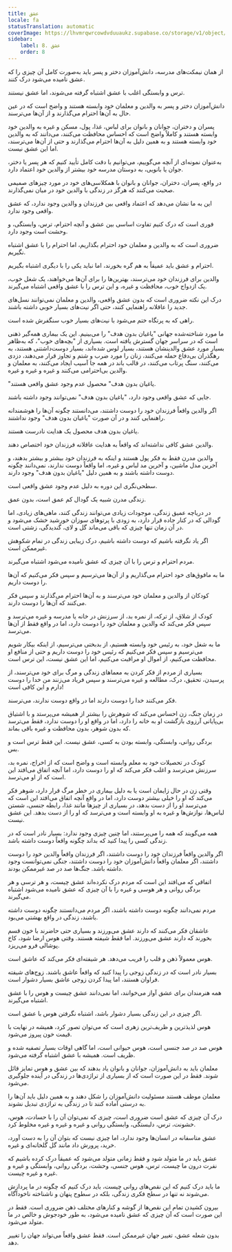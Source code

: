 ```yaml
---
title: عشق
locale: fa
statusTranslation: automatic
coverImage: https://lhvmrqwrcowdvduuaukz.supabase.co/storage/v1/object/public/strapi-uploads/small_cover-educacion-fundamental.webp-2d51a7828a2b1309555be27f7e2a61a0.webp
sidebar:
    label: 8. عشق
    order: 8
---
```

از همان نیمکت‌های مدرسه، دانش‌آموزان دختر و پسر باید به‌صورت کامل آن چیزی را که عشق نامیده می‌شود درک کنند.

ترس و وابستگی اغلب با عشق اشتباه گرفته می‌شوند، اما عشق نیستند.

دانش‌آموزان دختر و پسر به والدین و معلمان خود وابسته هستند و واضح است که در عین حال به آن‌ها احترام می‌گذارند و از آن‌ها می‌ترسند.

پسران و دختران، جوانان و بانوان برای لباس، غذا، پول، مسکن و غیره به والدین خود وابسته هستند و کاملاً واضح است که احساس محافظت می‌کنند، می‌دانند که به والدین خود وابسته هستند و به همین دلیل به آن‌ها احترام می‌گذارند و حتی از آن‌ها می‌ترسند، اما این عشق نیست.

به‌عنوان نمونه‌ای از آنچه می‌گوییم، می‌توانیم با دقت کامل تأیید کنیم که هر پسر یا دختر، جوان یا بانویی، به دوستان مدرسه خود بیشتر از والدین خود اعتماد دارد.

در واقع، پسران، دختران، جوانان و بانوان با همکلاسی‌های خود در مورد چیزهای صمیمی صحبت می‌کنند که هرگز در زندگی با والدین خود در میان نمی‌گذارند.

این به ما نشان می‌دهد که اعتماد واقعی بین فرزندان و والدین وجود ندارد، که عشق واقعی وجود ندارد.

فوری است که درک کنیم تفاوت اساسی بین عشق و آنچه احترام، ترس، وابستگی، و وحشت است وجود دارد.

ضروری است که به والدین و معلمان خود احترام بگذاریم، اما احترام را با عشق اشتباه نگیریم.

احترام و عشق باید عمیقاً به هم گره بخورند، اما نباید یکی را با دیگری اشتباه بگیریم.

والدین برای فرزندان خود می‌ترسند، بهترین‌ها را برای آن‌ها می‌خواهند، یک شغل خوب، یک ازدواج خوب، محافظت و غیره، و این ترس را با عشق واقعی اشتباه می‌گیرند.

درک این نکته ضروری است که بدون عشق واقعی، والدین و معلمان نمی‌توانند نسل‌های جدید را عاقلانه راهنمایی کنند، حتی اگر نیت‌های بسیار خوبی داشته باشند.

راهی که به پرتگاه ختم می‌شود با نیت‌های بسیار خوب سنگفرش شده است.

ما مورد شناخته‌شده جهانی "یاغیان بدون هدف" را می‌بینیم. این یک بیماری همه‌گیر ذهنی است که در سراسر جهان گسترش یافته است. بسیاری از "بچه‌های خوب"، که به‌ظاهر بسیار مورد عشق والدینشان هستند، بسیار لوس شده‌اند، بسیار دوست‌داشتنی هستند، به رهگذران بی‌دفاع حمله می‌کنند، زنان را مورد ضرب و شتم و تجاوز قرار می‌دهند، دزدی می‌کنند، سنگ پرتاب می‌کنند، در قالب باند در همه جا آسیب ایجاد می‌کنند، به معلمان و والدین بی‌احترامی می‌کنند و غیره و غیره و غیره.

"یاغیان بدون هدف" محصول عدم وجود عشق واقعی هستند.

جایی که عشق واقعی وجود دارد، "یاغیان بدون هدف" نمی‌توانند وجود داشته باشند.

اگر والدین واقعاً فرزندان خود را دوست داشتند، می‌دانستند چگونه آن‌ها را هوشمندانه راهنمایی کنند و در آن صورت "یاغیان بدون هدف" وجود نداشتند.

یاغیان بدون هدف محصول یک هدایت نادرست هستند.

والدین عشق کافی نداشته‌اند که واقعاً به هدایت عاقلانه فرزندان خود اختصاص دهند.

والدین مدرن فقط به فکر پول هستند و اینکه به فرزندان خود بیشتر و بیشتر بدهند، و آخرین مدل ماشین، و آخرین مد لباس و غیره، اما واقعاً دوست ندارند، نمی‌دانند چگونه دوست داشته باشند و به همین دلیل "یاغیان بدون هدف" وجود دارند.

سطحی‌نگری این دوره به دلیل عدم وجود عشق واقعی است.

زندگی مدرن شبیه یک گودال کم عمق است، بدون عمق.

در دریاچه عمیق زندگی، موجودات زیادی می‌توانند زندگی کنند، ماهی‌های زیادی، اما گودالی که در کنار جاده قرار دارد، به زودی با پرتوهای سوزان خورشید خشک می‌شود و در آن زمان تنها چیزی که باقی می‌ماند گل و لای، گندیدگی، زشتی است.

اگر یاد نگرفته باشیم که دوست داشته باشیم، درک زیبایی زندگی در تمام شکوهش غیرممکن است.

مردم احترام و ترس را با آن چیزی که عشق نامیده می‌شود اشتباه می‌گیرند.

ما به مافوق‌های خود احترام می‌گذاریم و از آن‌ها می‌ترسیم و سپس فکر می‌کنیم که آن‌ها را دوست داریم.

کودکان از والدین و معلمان خود می‌ترسند و به آن‌ها احترام می‌گذارند و سپس فکر می‌کنند که آن‌ها را دوست دارند.

کودک از شلاق، از ترکه، از نمره بد، از سرزنش در خانه یا مدرسه و غیره می‌ترسد و سپس فکر می‌کند که والدین و معلمان خود را دوست دارد، اما در واقع فقط از آن‌ها می‌ترسد.

ما به شغل خود، به رئیس خود وابسته هستیم، از بدبختی می‌ترسیم، از اینکه بیکار شویم می‌ترسیم و سپس فکر می‌کنیم که رئیس خود را دوست داریم و حتی از منافع او محافظت می‌کنیم، از اموال او مراقبت می‌کنیم، اما این عشق نیست، این ترس است.

بسیاری از مردم از فکر کردن به معماهای زندگی و مرگ برای خود می‌ترسند، از پرسیدن، تحقیق، درک، مطالعه و غیره می‌ترسند و سپس فریاد می‌زنند من خدا را دوست دارم و این کافی است!

فکر می‌کنند خدا را دوست دارند اما در واقع دوست ندارند، می‌ترسند.

در زمان جنگ، زن احساس می‌کند که شوهرش را بیشتر از همیشه می‌پرستد و با اشتیاق بی‌پایانی آرزوی بازگشت او به خانه را دارد، اما در واقع او را دوست ندارد، فقط می‌ترسد که بدون شوهر، بدون محافظت و غیره باقی بماند.

بردگی روانی، وابستگی، وابسته بودن به کسی، عشق نیست. این فقط ترس است و بس.

کودک در تحصیلات خود به معلم وابسته است و واضح است که از اخراج، نمره بد، سرزنش می‌ترسد و اغلب فکر می‌کند که او را دوست دارد، اما آنچه اتفاق می‌افتد این است که از او می‌ترسد.

وقتی زن در حال زایمان است یا به دلیل بیماری در خطر مرگ قرار دارد، شوهر فکر می‌کند که او را خیلی بیشتر دوست دارد، اما در واقع آنچه اتفاق می‌افتد این است که می‌ترسد او را از دست بدهد، در بسیاری از چیزها مانند غذا، رابطه جنسی، شستن لباس‌ها، نوازش‌ها و غیره به او وابسته است و می‌ترسد که او را از دست بدهد. این عشق نیست.

همه می‌گویند که همه را می‌پرستند، اما چنین چیزی وجود ندارد: بسیار نادر است که در زندگی کسی را پیدا کنید که بداند چگونه واقعاً دوست داشته باشد.

اگر والدین واقعاً فرزندان خود را دوست داشتند، اگر فرزندان واقعاً والدین خود را دوست داشتند، اگر معلمان واقعاً دانش‌آموزان خود را دوست داشتند، جنگی نمی‌توانست وجود داشته باشد. جنگ‌ها صد در صد غیرممکن بودند.

اتفاقی که می‌افتد این است که مردم درک نکرده‌اند عشق چیست، و هر ترسی و هر بردگی روانی و هر هوسی و غیره را با آن چیزی که عشق نامیده می‌شود اشتباه می‌گیرند.

مردم نمی‌دانند چگونه دوست داشته باشند، اگر مردم می‌دانستند چگونه دوست داشته باشند، زندگی در واقع بهشتی می‌بود.

عاشقان فکر می‌کنند که دارند عشق می‌ورزند و بسیاری حتی حاضرند با خون قسم بخورند که دارند عشق می‌ورزند. اما فقط شیفته هستند. وقتی هوس ارضا شود، کاخ پوشالی فرو می‌ریزد.

هوس معمولاً ذهن و قلب را فریب می‌دهد. هر شیفته‌ای فکر می‌کند که عاشق است.

بسیار نادر است که در زندگی زوجی را پیدا کنید که واقعاً عاشق باشند. زوج‌های شیفته فراوان هستند، اما پیدا کردن زوجی عاشق بسیار دشوار است.

همه هنرمندان برای عشق آواز می‌خوانند، اما نمی‌دانند عشق چیست و هوس را با عشق اشتباه می‌گیرند.

اگر چیزی در این زندگی بسیار دشوار باشد، اشتباه نگرفتن هوس با عشق است.

هوس لذیذترین و ظریف‌ترین زهری است که می‌توان تصور کرد، همیشه در نهایت با قیمت خون پیروز می‌شود.

هوس صد در صد جنسی است، هوس حیوانی است، اما گاهی اوقات بسیار تصفیه شده و ظریف است. همیشه با عشق اشتباه گرفته می‌شود.

معلمان باید به دانش‌آموزان، جوانان و بانوان یاد بدهند که بین عشق و هوس تمایز قائل شوند. فقط در این صورت است که از بسیاری از تراژدی‌ها در زندگی در آینده جلوگیری می‌شود.

معلمان موظف هستند مسئولیت دانش‌آموزان را شکل دهند و به همین دلیل باید آن‌ها را به درستی آماده کنند تا در زندگی به تراژدی تبدیل نشوند.

درک آن چیزی که عشق است ضروری است، چیزی که نمی‌توان آن را با حسادت، هوس، خشونت، ترس، دلبستگی، وابستگی روانی و غیره و غیره و غیره مخلوط کرد.

عشق متاسفانه در انسان‌ها وجود ندارد، اما چیزی نیست که بتوان آن را به دست آورد، خرید، پرورش داد مانند گل گلخانه‌ای و غیره.

عشق باید در ما متولد شود و فقط زمانی متولد می‌شود که عمیقاً درک کرده باشیم که نفرت درون ما چیست، ترس، هوس جنسی، وحشت، بردگی روانی، وابستگی و غیره و غیره و غیره چیست.

ما باید درک کنیم که این نقص‌های روانی چیست، باید درک کنیم که چگونه در ما پردازش می‌شوند نه تنها در سطح فکری زندگی، بلکه در سطوح پنهان و ناشناخته ناخودآگاه.

بیرون کشیدن تمام این نقص‌ها از گوشه و کنارهای مختلف ذهن ضروری است. فقط در این صورت است که آن چیزی که عشق نامیده می‌شود، به طور خودجوش و خالص در ما متولد می‌شود.

بدون شعله عشق، تغییر جهان غیرممکن است. فقط عشق واقعاً می‌تواند جهان را تغییر دهد.

